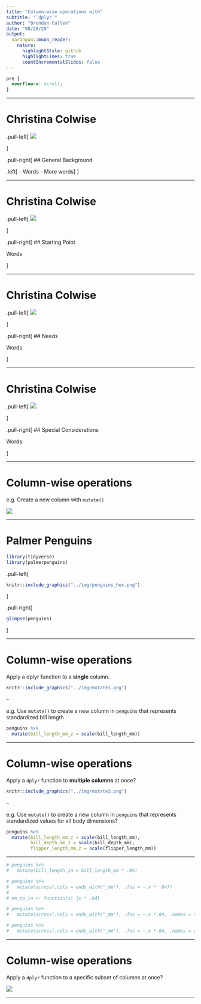 ```yaml
---
title: "Column-wise operations with"
subtitle: "`dplyr`"
author: "Brendan Cullen"
date: "08/28/20"
output:
  xaringan::moon_reader:
    nature:
      highlightStyle: github
      highlightLines: true
      countIncrementalSlides: false
---
```


```css
pre {
  overflow-x: scroll;
}
```

---

# Christina Colwise

.pull-left[
![](../img/christina_colwise.png)

]


.pull-right[
## General Background

.left[
- Words 
- More words
]
]

---

# Christina Colwise

.pull-left[
![](../img/christina_colwise.png)

]


.pull-right[
## Starting Point

Words 

]

---

# Christina Colwise

.pull-left[
![](../img/christina_colwise.png)

]


.pull-right[
## Needs

Words 

]

---

# Christina Colwise

.pull-left[
![](../img/christina_colwise.png)

]


.pull-right[
## Special Considerations

Words 

]

---

# Column-wise operations

e.g. Create a new column with `mutate()`

![](../img/mutate1.png)

---

# Palmer Penguins

```r
library(tidyverse)
library(palmerpenguins)
```

.pull-left[

```r
knitr::include_graphics("../img/penguins_hex.png")
```

]

.pull-right[ 
```r
glimpse(penguins)
```
]

---

# Column-wise operations

Apply a dplyr function to a **single** column.

```r
knitr::include_graphics("../img/mutate1.png")
```

--

e.g. Use `mutate()` to create a new column in `penguins` that represents standardized bill length

```r
penguins %>% 
  mutate(bill_length_mm_z = scale(bill_length_mm))
```

---

# Column-wise operations

Apply a `dplyr` function to **multiple columns** at once?

```r
knitr::include_graphics("../img/mutate3.png")
```

--

e.g. Use `mutate()` to create a new column in `penguins` that represents standardized values for all body dimensions?

```r
penguins %>% 
  mutate(bill_length_mm_z = scale(bill_length_mm),
         bill_depth_mm_z = scale(bill_depth_mm),
         flipper_length_mm_z = scale(flipper_length_mm))
```


---

```r
# penguins %>% 
#   mutate(bill_length_in = bill_length_mm * .04)

# penguins %>% 
#   mutate(across(.cols = ends_with("_mm"), .fns = ~.x * .04))
# 
# mm_to_in <- function(x) {x * .04}

# penguins %>% 
#   mutate(across(.cols = ends_with("_mm"), .fns = ~.x *.04, .names = str_subset("{col}", 1, 4)))

# penguins %>% 
#   mutate(across(.cols = ends_with("_mm"), .fns = ~.x *.04, .names = c("bill_length_in", "bill_depth_in", "flipper_length_in")))
```


---

# Column-wise operations

Apply a `dplyr` function to a specific subset of columns at once?

![](../img/mutate3.png)

---


